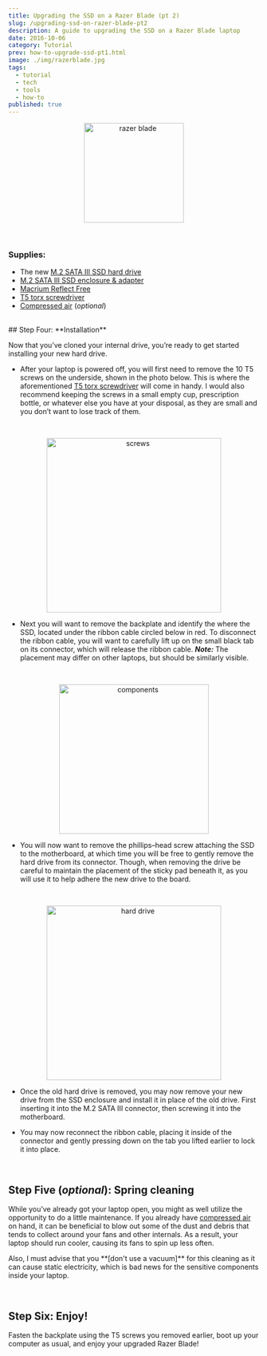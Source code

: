 ```yaml
---
title: Upgrading the SSD on a Razer Blade (pt 2)
slug: /upgrading-ssd-on-razer-blade-pt2
description: A guide to upgrading the SSD on a Razer Blade laptop
date: 2016-10-06
category: Tutorial
prev: how-to-upgrade-ssd-pt1.html
image: ./img/razerblade.jpg
tags:
  - tutorial
  - tech
  - tools
  - how-to
published: true
---
```


<p align='center'>
  <img src='https://user-images.githubusercontent.com/16360374/59972376-9c0d2c80-9542-11e9-8e7b-05023caa5c78.jpg' height='200' alt='razer blade' title='Razer Blade'/>
</p>
<br/>

### Supplies:
 * The new [M.2 SATA III SSD hard drive]
 * [M.2 SATA III SSD enclosure & adapter]
 * [Macrium Reflect Free]
 * [T5 torx screwdriver]
 * [Compressed air] (*optional*)

<br/>
## Step Four: **Installation**

  Now that you&rsquo;ve cloned your internal drive, you&rsquo;re ready to get started installing your new hard drive.
<br/>

  * After your laptop is powered off, you will first need to remove the 10 T5 screws on the underside, shown in the photo below. This is where the aforementioned [T5 torx screwdriver] will come in handy. I would also recommend keeping the screws in a small empty cup, prescription bottle, or whatever else you have at your disposal, as they are small and you don&rsquo;t want to lose track of them.
  <br/>
  <p align='center'>
    <img src='https://user-images.githubusercontent.com/16360374/59972384-cb239e00-9542-11e9-92ee-5c2ab47c53b8.jpg' height='350' alt='screws' title='Screws'/>
  </p>

  * Next you will want to remove the backplate and identify the where the SSD, located under the ribbon cable circled below in red. To disconnect the ribbon cable, you will want to carefully lift up on the small black tab on its connector, which will release the ribbon cable.
  ***Note:*** The placement may differ on other laptops, but should be similarly visible.
  <br/>
  <p align='center'>
    <img src='https://cloud.githubusercontent.com/assets/16360374/20454874/f68ce730-ae00-11e6-80fb-c6522741915d.jpg' height='300' alt='components' title='Components'/>
  </p>

  * You will now want to remove the phillips&ndash;head screw attaching the SSD to the motherboard, at which time you will be free to gently remove the hard drive from its connector. Though, when removing the drive be careful to maintain the placement of the sticky pad beneath it, as you will use it to help adhere the new drive to the board.
  <br/>
  <p align='center'>
  	<img src='https://user-images.githubusercontent.com/16360374/59972389-e9899980-9542-11e9-8496-b86fbf26de14.jpg' height='350' alt='hard drive' title='Hard drive'/>
  </p>

  * Once the old hard drive is removed, you may now remove your new drive from the SSD enclosure and install it in place of the old drive. First inserting it into the M.2 SATA III connector, then screwing it into the motherboard.

  * You may now reconnect the ribbon cable, placing it inside of the connector and gently pressing down on the tab you lifted earlier to lock it into place.

<br/>

## Step Five (*optional*): **Spring cleaning**

  While you&rsquo;ve already got your laptop open, you might as well utilize the opportunity to do a little maintenance. If you already have [compressed air] on hand, it can be beneficial to blow out some of the dust and debris that tends to collect around your fans and other internals. As a result, your laptop should run cooler, causing its fans to spin up less often.
  <br/>
  <p className='h-warning'>Also, I must advise that you **[don't use a vacuum]** for this cleaning as it can cause static electricity, which is bad news for the sensitive components inside your laptop.</p>

<br/>

## Step Six: **Enjoy!**

  Fasten the backplate using the T5 screws you removed earlier, boot up your computer as usual, and enjoy your upgraded Razer Blade!

<br/>

<!--------------------------------- Links ------------------------------------->
[M.2 SATA III SSD hard drive]: https://www.amazon.com/Samsung-850-EVO-Internal-MZ-N5E500BW/dp/B00TGIW1XG/ref=sr_1_13?s=pc&ie=UTF8&qid=1479538259&sr=1-13&keywords=m.2+ssd+cable
[M.2 SATA III SSD enclosure & adapter]: https://www.amazon.com/gp/product/B00KQ4LNJC/ref=oh_aui_detailpage_o06_s00?ie=UTF8&psc=1
[T5 torx screwdriver]: https://www.amazon.com/gp/product/B01FAN2MLQ/ref=oh_aui_detailpage_o00_s00?ie=UTF8&psc=1
[Macrium Reflect Free]: http://www.macrium.com/reflectfree.aspx
[Compressed air]: https://www.amazon.com/Compressed-Professional-Blow-Off-Electronics/dp/B015UNJZAC/ref=sr_1_2?ie=UTF8&qid=1479548500&sr=8-2-spons&keywords=compressed+air&psc=1
[compressed air]: https://www.amazon.com/Compressed-Professional-Blow-Off-Electronics/dp/B015UNJZAC/ref=sr_1_2?ie=UTF8&qid=1479548500&sr=8-2-spons&keywords=compressed+air&psc=1
[do not use a vacuum]: https://www.youtube.com/watch?v=6_yxUVhHRM0
